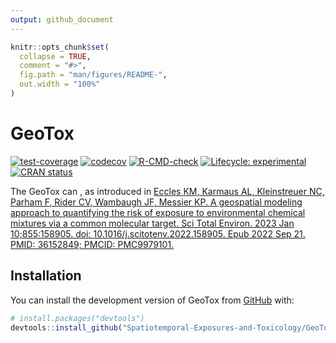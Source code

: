```yaml
---
output: github_document
---
```


<!-- README.md is generated from README.Rmd. Please edit that file -->

```r
knitr::opts_chunk$set(
  collapse = TRUE,
  comment = "#>",
  fig.path = "man/figures/README-",
  out.width = "100%"
)
```

# GeoTox

<!-- badges: start -->

[![test-coverage](https://github.com/Spatiotemporal-Exposures-and-Toxicology/GeoTox/actions/workflows/test-coverage.yaml/badge.svg)](https://github.com/Spatiotemporal-Exposures-and-Toxicology/GeoTox/actions/workflows/test-coverage.yaml)
[![codecov](https://codecov.io/github/Spatiotemporal-Exposures-and-Toxicology/GeoTox/graph/badge.svg?token=I1L9BZJ58Y)](https://codecov.io/github/Spatiotemporal-Exposures-and-Toxicology/GeoTox)
[![R-CMD-check](https://github.com/Spatiotemporal-Exposures-and-Toxicology/GeoTox/actions/workflows/check-release.yaml/badge.svg)](https://github.com/Spatiotemporal-Exposures-and-Toxicology/GeoTox/actions/workflows/check-release.yaml)
[![Lifecycle: experimental](https://img.shields.io/badge/lifecycle-experimental-orange.svg)](https://lifecycle.r-lib.org/articles/stages.html#experimental) [![CRAN status](https://www.r-pkg.org/badges/version/GeoTox)](https://CRAN.R-project.org/package=GeoTox)

<!-- badges: end -->

The GeoTox can <x y z plus other stuff>, as introduced in [Eccles KM, Karmaus AL, Kleinstreuer NC, Parham F, Rider CV, Wambaugh JF, Messier KP. A geospatial modeling approach to quantifying the risk of exposure to environmental chemical mixtures via a common molecular target. Sci Total Environ. 2023 Jan 10;855:158905. doi: 10.1016/j.scitotenv.2022.158905. Epub 2022 Sep 21. PMID: 36152849; PMCID: PMC9979101.](https://pubmed.ncbi.nlm.nih.gov/36152849/)

## Installation

You can install the development version of GeoTox from [GitHub](https://github.com/) with:

``` r
# install.packages("devtools")
devtools::install_github("Spatiotemporal-Exposures-and-Toxicology/GeoTox")
```
